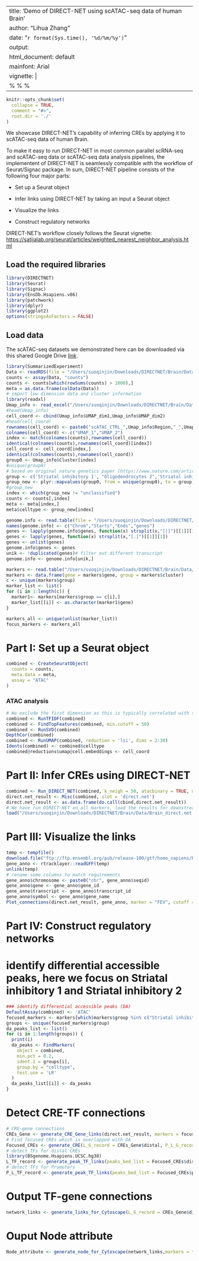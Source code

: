 
---
title: 'Demo of DIRECT-NET using scATAC-seq data of human Brain'
author: "Lihua Zhang"
date: "`r format(Sys.time(), '%d/%m/%y')`"
output:
  html_document: default
mainfont: Arial
vignette: |
  %\VignetteIndexEntry{Inferring CREs and reconstructing regulatory networks from single cell multi-omics data} %\VignetteEngine{knitr::rmarkdown} %\VignetteEncoding{UTF-8}
---

```r
knitr::opts_chunk$set(
  collapse = TRUE,
  comment = "#>",
  root.dir = './'
)
```

We showcase DIRECT-NET’s capability of inferring CREs by applying it to scATAC-seq data of human Brain. 

To make it easy to run DIRECT-NET in most common parallel scRNA-seq and scATAC-seq data or scATAC-seq data analysis pipelines, the implementent of DIRECT-NET is seamlessly compatible with the workflow of Seurat/Signac package. In sum, DIRECT-NET pipeline consists of the following four major parts:

* Set up a Seurat object

* Infer links using DIRECT-NET by taking an input a Seurat object

* Visualize the links

* Construct regulatory networks

DIRECT-NET's workflow closely follows the Seurat vignette: [https://satijalab.org/seurat/articles/weighted_nearest_neighbor_analysis.html](https://satijalab.org/seurat/articles/weighted_nearest_neighbor_analysis.html)

## Load the required libraries
```r
library(DIRECTNET)
library(Seurat)
library(Signac)
library(EnsDb.Hsapiens.v86)
library(patchwork)
library(dplyr)
library(ggplot2)
options(stringsAsFactors = FALSE)
```

## Load data
The scATAC-seq datasets we demonstrated here can be downloaded via this shared Google Drive [link](https://drive.google.com/drive/folders/1ff3HD7x_Rv5v1y1zhbZDqjMeXMJDMnaU?usp=sharing).

```r
library(SummarizedExperiment)
Data <- readRDS(file = "/Users/suoqinjin/Downloads/DIRECTNET/Brain/Data/GSE147672_200324_Brain_scATAC_SummarizedExperiment_forGEO")
counts <- assay(Data, "counts")
counts <- counts[which(rowSums(counts) > 1000),]
meta = as.data.frame(colData(Data))
# import low dimension data and cluster information
library(readxl)
Umap_info <- read_excel("/Users/suoqinjin/Downloads/DIRECTNET/Brain/Data/41588_2020_721_MOESM5_ESM.xlsx",skip = 21)
#head(Umap_info)
cell_coord <- cbind(Umap_info$UMAP_dim1,Umap_info$UMAP_dim2)
#head(cell_coord)
rownames(cell_coord) <- paste0("scATAC_CTRL_",Umap_info$Region,"_",Umap_info$Donor_ID,"#",Umap_info$`10x_SingleCell_Barcode`,"-1")
colnames(cell_coord) <- c("UMAP_1","UMAP_2")
index <- match(colnames(counts),rownames(cell_coord))
identical(colnames(counts),rownames(cell_coord)[index])
cell_coord <- cell_coord[index,]
identical(colnames(counts),rownames(cell_coord))
group0 <- Umap_info$Cluster[index]
#unique(group0)
# based on original nature genetics paper (https://www.nature.com/articles/s41588-020-00721-x)
group <- c('Striatal inhibitory 1', "Oligodendrocytes 2",'Striatal inhibitory 2',"Oligodendrocytes 1","unclassified","Oligodendrocytes 4","Isocortical exitatory","OPCs 2","unclassified","Oligodendrocytes 5","Microglia","unclassified","Oligodendrocytes 3","OPCs 1","unclassified","Hippocampal exitatory 2","Isocortical astrocytes","Striatal astrocytes","Hippocampal exitatory 1","Isocortical astrocytes","unclassified",'Isocortical inhibitory',"unclassified","Nigral OPCs")
group_new <- plyr::mapvalues(group0, from = unique(group0), to = group)
#group_new
index <- which(group_new != "unclassified")
counts <- counts[,index]
meta <- meta[index,]
meta$celltype <- group_new[index]

genome.info <- read.table(file = "/Users/suoqinjin/Downloads/DIRECTNET/Brain/Data/hg38.promoter.regions.txt")
names(genome.info) <- c("Chrom","Starts","Ends","genes")
genes <- lapply(genome.info$genes, function(x) strsplit(x,"[|]")[[1]][1])
genes <- lapply(genes, function(x) strsplit(x,"[.]")[[1]][1])
genes <- unlist(genes)
genome.info$genes <- genes
unik <- !duplicated(genes)# filter out different transcript
genome.info <- genome.info[unik,]

markers <- read.table("/Users/suoqinjin/Downloads/DIRECTNET/Brain/Data/Brain_markers.txt", sep = "\t")
markers <- data.frame(gene = markers$gene, group = markers$cluster)
c <- unique(markers$group)
marker_list <- list()
for (i in 1:length(c)) {
  marker1<- markers[markers$group == c[i],]
  marker_list[[i]] <- as.character(marker1$gene)
}

markers_all <- unique(unlist(marker_list))
focus_markers <- markers_all
```

# Part I: Set up a Seurat object
```r
combined <- CreateSeuratObject(
  counts = counts,
  meta.data = meta,
  assay = "ATAC"
)

```

### ATAC analysis
```r
# We exclude the first dimension as this is typically correlated with sequencing depth
combined <- RunTFIDF(combined)
combined <- FindTopFeatures(combined, min.cutoff = 50)
combined <- RunSVD(combined)
DepthCor(combined)
combined <- RunUMAP(combined, reduction = 'lsi', dims = 2:30)
Idents(combined) <- combined$celltype
combined@reductions$umap@cell.embeddings <- cell_coord

```

# Part II: Infer CREs using DIRECT-NET
```r
combined <- Run_DIRECT_NET(combined, k_neigh = 50, atacbinary = TRUE, max_overlap=0.5, size_factor_normalize = TRUE, genome.info, focus_markers = "FEV")
direct.net_result <- Misc(combined, slot = 'direct.net')
direct.net_result <- as.data.frame(do.call(cbind,direct.net_result))
# We have run DIRECT-NET on all markers, load the results for downstream network analysis
load("/Users/suoqinjin/Downloads/DIRECTNET/Brain/Data/Brain_direct.net.RData")
```

# Part III: Visualize the links
```r
temp <- tempfile()
download.file("ftp://ftp.ensembl.org/pub/release-100/gtf/homo_sapiens/Homo_sapiens.GRCh38.100.gtf.gz", temp)
gene_anno <- rtracklayer::readGFF(temp)
unlink(temp)
# rename some columns to match requirements
gene_anno$chromosome <- paste0("chr", gene_anno$seqid)
gene_anno$gene <- gene_anno$gene_id
gene_anno$transcript <- gene_anno$transcript_id
gene_anno$symbol <- gene_anno$gene_name
Plot_connections(direct.net_result, gene_anno, marker = "FEV", cutoff = 0.2)
```

# Part IV: Construct regulatory networks
# identify differential accessible peaks, here we focus on Striatal inhibitory 1 and Striatal inhibitory 2
```r
### identify differential accessible peaks (DA)
DefaultAssay(combined) <- 'ATAC'
focused_markers <- markers[which(markers$group %in% c("Striatal inhibitory 1", "Striatal inhibitory 2")), , drop = FALSE]
groups <- unique(focused_markers$group)
da_peaks_list <- list()
for (i in 1:length(groups)) {
  print(i)
  da_peaks <- FindMarkers(
    object = combined,
    min.pct = 0.2,
    ident.1 = groups[i],
    group.by = "celltype",
    test.use = 'LR'
  )
  da_peaks_list[[i]] <- da_peaks
}
```

# Detect CRE-TF connections
```r
# CRE-gene connections
CREs_Gene <- generate_CRE_Gene_links(direct.net_result, markers = focused_markers)
# Find focused CREs which is overlapped with DA
Focused_CREs <- generate_CRE(L_G_record = CREs_Gene$distal, P_L_G_record = CREs_Gene$promoter, da_peaks_list)
# detect TFs for distal CREs
library(BSgenome.Hsapiens.UCSC.hg38)
L_TF_record <- generate_peak_TF_links(peaks_bed_list = Focused_CREs$distal, species="Homo sapiens", genome = BSgenome.Hsapiens.UCSC.hg38, markers = focused_markers)
# detect TFs for Promoters
P_L_TF_record <- generate_peak_TF_links(peaks_bed_list = Focused_CREs$promoter, species="Homo sapiens", genome = BSgenome.Hsapiens.UCSC.hg38, markers = focused_markers)

```

# Output TF-gene connections
```r
network_links <- generate_links_for_Cytoscape(L_G_record = CREs_Gene$distal, L_TF_record, P_L_G_record = CREs_Gene$promoter, P_L_TF_record,groups)
```

# Ouput Node attribute
```r
Node_attribute <- generate_node_for_Cytoscape(network_links,markers = focused_markers)
```
